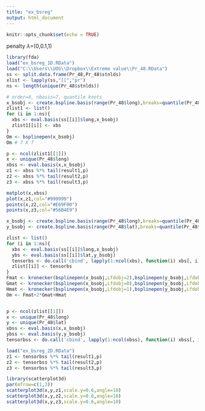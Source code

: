 ```yaml
---
title: "ex_bsreg"
output: html_document
---
```


```r
knitr::opts_chunk$set(echo = TRUE)
```

penalty $\lambda$=(0,0.1,1)

```r
library(fda)
load("ex_bsreg_1D.RData")
load("C:\\Users\\UOS\\Dropbox\\Extreme value\\Pr_48.RData")
ss <- split.data.frame(Pr_48,Pr_48$stnlds)
xlist <- lapply(ss,"[[","pr")
ns <- length(unique(Pr_48$stnlds))

# order=4, nbasis=7, quantile knots 
x_bsobj <- create.bspline.basis(range(Pr_48$long),breaks=quantile(Pr_48$long,prob = seq(0, 1, length = 5)))
zlist1 <- list()
for (i in 1:ns){
  xbs <- eval.basis(ss[[i]]$long,x_bsobj)
  zlist1[[i]] <- xbs
}
Om <- bsplinepen(x_bsobj) 
Om # 7 X 7

p <- ncol(zlist1[[1]])
x <- unique(Pr_48$long)
xbss <- eval.basis(x,x_bsobj)
z1 <- xbss %*% tail(result1,p)
z2 <- xbss %*% tail(result2,p)
z3 <- xbss %*% tail(result3,p)

matplot(x,xbss)
plot(x,z1,col="#999999")
points(x,z2,col="#E69F00")
points(x,z3,col="#56B4E9")
```

```r
x_bsobj <- create.bspline.basis(range(Pr_48$long),breaks=quantile(Pr_48$long,prob = seq(0, 1, length = 5)))
y_bsobj <- create.bspline.basis(range(Pr_48$lat),breaks=quantile(Pr_48$lat,prob = seq(0, 1, length = 5)))

zlist <- list()
for (i in 1:ns){
  xbs <- eval.basis(ss[[i]]$long,x_bsobj)
  ybs <- eval.basis(ss[[i]]$lat,y_bsobj)
  tensorbs <- do.call('cbind', lapply(1:ncol(xbs), function(i) xbs[, i] * ybs)) 
  zlist[[i]] <- tensorbs 
}
Fmat <- kronecker(bsplinepen(x_bsobj,Lfdobj=2),bsplinepen(y_bsobj,Lfdobj=0))
Gmat <- kronecker(bsplinepen(x_bsobj,Lfdobj=0),bsplinepen(y_bsobj,Lfdobj=2))
Hmat <- kronecker(bsplinepen(x_bsobj,Lfdobj=1),bsplinepen(y_bsobj,Lfdobj=1))
Om <- Fmat+2*Gmat+Hmat


p <- ncol(zlist[[1]])
x <- unique(Pr_48$long)
y <- unique(Pr_48$lat)
xbss <- eval.basis(x,x_bsobj)
ybss <- eval.basis(y,y_bsobj)
tensorbss <- do.call('cbind', lapply(1:ncol(xbss), function(i) xbss[, i] * ybss)) 

load("ex_bsreg_2D.RData")
z1 <- tensorbss %*% tail(result1,p)
z2 <- tensorbss %*% tail(result2,p)
z3 <- tensorbss %*% tail(result3,p)

library(scatterplot3d)
par(mfrow=c(1,3))
scatterplot3d(x,y,z1,scale.y=0.6,angle=10)
scatterplot3d(x,y,z2,scale.y=0.6,angle=10)
scatterplot3d(x,y,z3,scale.y=0.6,angle=10)


```